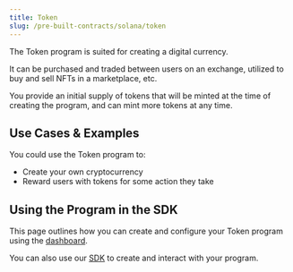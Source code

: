 ```yaml
---
title: Token
slug: /pre-built-contracts/solana/token
---
```



<div className="deployContractBtnContainer" style={{ marginTop: -70 }}>
  <DeployThisContractButton
    link={"https://nightly.web3sdks.com/programs"}
    contractType="solana-token"
    displayName="Token"
  />
</div>

<div className="heroGrid">
  <div>
    <p>The Token program is suited for creating a digital currency.</p>

It can be purchased and traded between users on an exchange, utilized to buy
and sell NFTs in a marketplace, etc.

You provide an initial supply of tokens that will be minted
at the time of creating the program, and can mint more tokens at any time.

  </div>
  <div className="heroGridImageContainer">
    <YoutubeEmbed link={"https://www.youtube.com/embed/nZYxnz5haWA"} />
  </div>
</div>

## Use Cases & Examples

You could use the Token program to:

- Create your own cryptocurrency
- Reward users with tokens for some action they take

<div className="row" style={{ marginBottom: 24 }}>
  <div className="col col--12" style={{ marginTop: 8 }}>
    <QuickstartCard
      name="Guide: Create your own token on Solana"
      link="https://blog.web3sdks.com/guides/create-your-own-token-on-solana-in-less-than-2-minutes/"
      image="/assets/icons/education.png"
    />
  </div>
</div>

## Using the Program in the SDK

This page outlines how you can create and configure your Token program using the [dashboard](https://web3sdks.com/dashboard).

You can also use our [SDK](/solana) to create and interact with your program.

<div className="row" style={{ marginBottom: 24 }}>
  <div className="col col--12" style={{ marginTop: 8 }}>
    <QuickstartCard
      name="Using the Token Program in the SDK"
      link="/solana/programs/tokens"
      image="/assets/icons/token.png"
    />
  </div>
</div>

